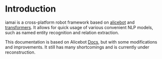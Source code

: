 # Introduction

iamai is a cross-platform robot framework based on [alicebot](https://github.com/AliceBotProject/alicebot) and [transformers](https://github.com/huggingface/transformers). It allows for quick usage of various convenient NLP models, such as named entity recognition and relation extraction.

This documentation is based on Alicebot [Docs](https://docs.alicebot.dev), but with some modifications and improvements. It still has many shortcomings and is currently under reconstruction.
